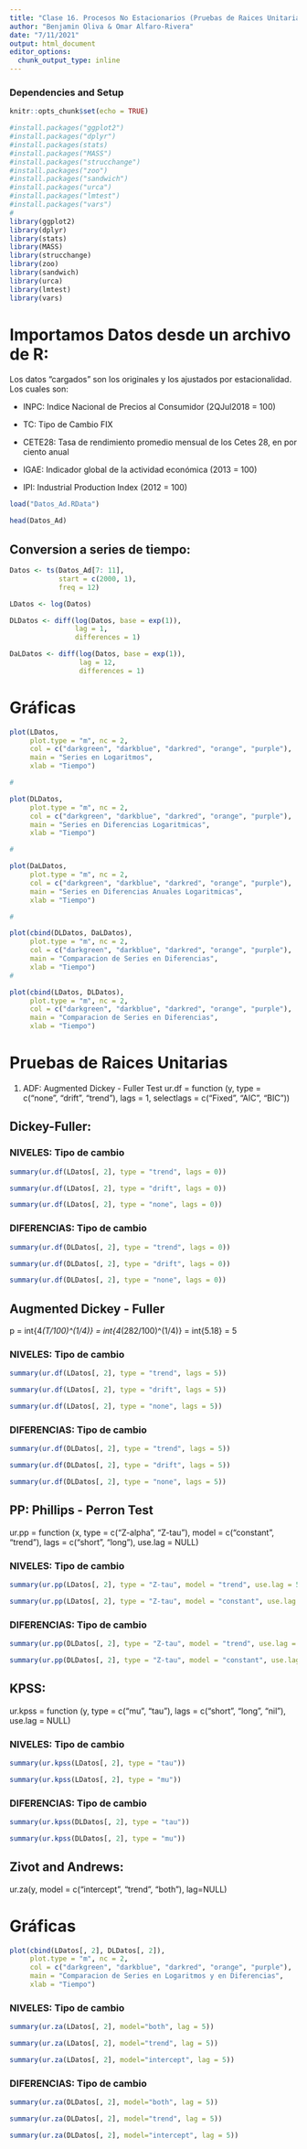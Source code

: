 ```yaml
---
title: "Clase 16. Procesos No Estacionarios (Pruebas de Raices Unitarias)"
author: "Benjamin Oliva & Omar Alfaro-Rivera"
date: "7/11/2021"
output: html_document
editor_options: 
  chunk_output_type: inline
---
```


### Dependencies and Setup
```r
knitr::opts_chunk$set(echo = TRUE)

#install.packages("ggplot2")
#install.packages("dplyr")
#install.packages(stats)
#install.packages("MASS")
#install.packages("strucchange")
#install.packages("zoo")
#install.packages("sandwich")
#install.packages("urca")
#install.packages("lmtest")
#install.packages("vars")
# 
library(ggplot2)
library(dplyr)
library(stats)
library(MASS)
library(strucchange)
library(zoo)
library(sandwich)
library(urca)
library(lmtest)
library(vars)

```

# Importamos Datos desde un archivo de R:

Los datos "cargados" son los originales y los ajustados por estacionalidad. Los cuales son:

* INPC: Indice Nacional de Precios al Consumidor (2QJul2018 = 100)

* TC: Tipo de Cambio FIX 

* CETE28: Tasa de rendimiento promedio mensual de los Cetes 28, en por ciento anual

* IGAE: Indicador global de la actividad económica (2013 = 100)

* IPI: Industrial Production Index (2012 = 100)

```r

load("Datos_Ad.RData")

head(Datos_Ad)

```

## Conversion a series de tiempo:

```r

Datos <- ts(Datos_Ad[7: 11], 
            start = c(2000, 1), 
            freq = 12)

LDatos <- log(Datos)

DLDatos <- diff(log(Datos, base = exp(1)), 
                lag = 1, 
                differences = 1)

DaLDatos <- diff(log(Datos, base = exp(1)), 
                 lag = 12, 
                 differences = 1)

```

# Gráficas
```r

plot(LDatos, 
     plot.type = "m", nc = 2,
     col = c("darkgreen", "darkblue", "darkred", "orange", "purple"), 
     main = "Series en Logaritmos", 
     xlab = "Tiempo")

#

plot(DLDatos, 
     plot.type = "m", nc = 2,
     col = c("darkgreen", "darkblue", "darkred", "orange", "purple"), 
     main = "Series en Diferencias Logaritmicas", 
     xlab = "Tiempo")

#

plot(DaLDatos, 
     plot.type = "m", nc = 2,
     col = c("darkgreen", "darkblue", "darkred", "orange", "purple"), 
     main = "Series en Diferencias Anuales Logaritmicas", 
     xlab = "Tiempo")

#

plot(cbind(DLDatos, DaLDatos), 
     plot.type = "m", nc = 2,
     col = c("darkgreen", "darkblue", "darkred", "orange", "purple"), 
     main = "Comparacion de Series en Diferencias", 
     xlab = "Tiempo")
#

plot(cbind(LDatos, DLDatos), 
     plot.type = "m", nc = 2,
     col = c("darkgreen", "darkblue", "darkred", "orange", "purple"), 
     main = "Comparacion de Series en Diferencias", 
     xlab = "Tiempo")

```

# Pruebas de Raices Unitarias

1. ADF: Augmented Dickey - Fuller Test
ur.df = function (y, type = c("none", "drift", "trend"), lags = 1, selectlags = c("Fixed", "AIC", "BIC")) 

## Dickey-Fuller:

### NIVELES: Tipo de cambio

```r

summary(ur.df(LDatos[, 2], type = "trend", lags = 0))

summary(ur.df(LDatos[, 2], type = "drift", lags = 0))

summary(ur.df(LDatos[, 2], type = "none", lags = 0))

```

### DIFERENCIAS: Tipo de cambio

```r

summary(ur.df(DLDatos[, 2], type = "trend", lags = 0))

summary(ur.df(DLDatos[, 2], type = "drift", lags = 0))

summary(ur.df(DLDatos[, 2], type = "none", lags = 0))

```

## Augmented Dickey - Fuller

p = int{4*(T/100)^(1/4)}
   = int{4*(282/100)^(1/4)}
   = int{5.18}
   = 5

### NIVELES: Tipo de cambio

```r

summary(ur.df(LDatos[, 2], type = "trend", lags = 5))

summary(ur.df(LDatos[, 2], type = "drift", lags = 5))

summary(ur.df(LDatos[, 2], type = "none", lags = 5))

```

### DIFERENCIAS: Tipo de cambio

```r

summary(ur.df(DLDatos[, 2], type = "trend", lags = 5))

summary(ur.df(DLDatos[, 2], type = "drift", lags = 5))

summary(ur.df(DLDatos[, 2], type = "none", lags = 5))

```

## PP: Phillips - Perron Test

ur.pp = function (x, type = c("Z-alpha", "Z-tau"), model = c("constant", "trend"), lags = c("short", "long"), use.lag = NULL) 

### NIVELES: Tipo de cambio

```r

summary(ur.pp(LDatos[, 2], type = "Z-tau", model = "trend", use.lag = 5))

summary(ur.pp(LDatos[, 2], type = "Z-tau", model = "constant", use.lag = 5))

```

### DIFERENCIAS: Tipo de cambio

```r

summary(ur.pp(DLDatos[, 2], type = "Z-tau", model = "trend", use.lag = 5))

summary(ur.pp(DLDatos[, 2], type = "Z-tau", model = "constant", use.lag = 5))

```

## KPSS: 

ur.kpss = function (y, type = c("mu", "tau"), lags = c("short", "long", "nil"), use.lag = NULL)

### NIVELES: Tipo de cambio

```r

summary(ur.kpss(LDatos[, 2], type = "tau"))

summary(ur.kpss(LDatos[, 2], type = "mu"))

```

### DIFERENCIAS: Tipo de cambio

```r

summary(ur.kpss(DLDatos[, 2], type = "tau"))

summary(ur.kpss(DLDatos[, 2], type = "mu"))

```

## Zivot and Andrews: 

ur.za(y, model = c("intercept", "trend", "both"), lag=NULL)

# Gráficas
```r

plot(cbind(LDatos[, 2], DLDatos[, 2]), 
     plot.type = "m", nc = 2,
     col = c("darkgreen", "darkblue", "darkred", "orange", "purple"), 
     main = "Comparacion de Series en Logaritmos y en Diferencias", 
     xlab = "Tiempo")

```

### NIVELES: Tipo de cambio

```r

summary(ur.za(LDatos[, 2], model="both", lag = 5))

summary(ur.za(LDatos[, 2], model="trend", lag = 5))

summary(ur.za(LDatos[, 2], model="intercept", lag = 5))

```

### DIFERENCIAS: Tipo de cambio

```r

summary(ur.za(DLDatos[, 2], model="both", lag = 5))

summary(ur.za(DLDatos[, 2], model="trend", lag = 5))

summary(ur.za(DLDatos[, 2], model="intercept", lag = 5))

```
